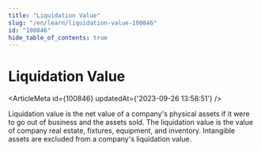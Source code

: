 ```yaml
---
title: "Liquidation Value"
slug: "/en/learn/liquidation-value-100846"
id: "100846"
hide_table_of_contents: true
---
```



# Liquidation Value

<ArticleMeta id={100846} updatedAt={'2023-09-26 13:58:51'} />
<div className='border-solid border-b border-t-0 my-4 border-[var(--ifm-color-gray-300)]' />

Liquidation value is the net value of a company's physical assets if it were to go out of business and the assets sold. The liquidation value is the value of company real estate, fixtures, equipment, and inventory. Intangible assets are excluded from a company's liquidation value.
